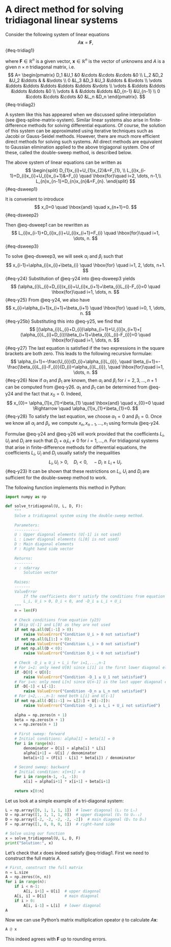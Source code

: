 # A direct method for solving tridiagonal linear systems

Consider the following system of linear equations
$$
A\mathbf{x}= \mathbf{F},
$$ {#eq-tridiag1}

where $\mathbf{F}\in\mathbb{R}^n$ is a given vector, $\mathbf{x}\in\mathbb{R}^n$ is the vector of unknowns and $A$ is a given $n\times n$ tridiagonal matrix, i.e. 
$$
A= \begin{pmatrix}
       D_1      &U_1    &0      &\cdots &\cdots &\cdots  &0      \\
       L_2      &D_2    &U_2    &\ddots &       &        &\vdots  \\
       0        &L_3    &D_3    &U_3    &\ddots &        &\vdots  \\
       \vdots   &\ddots &\ddots &\ddots &\ddots &\ddots  &\vdots  \\
       \vdots   &       &\ddots &\ddots &\ddots &\ddots  &0       \\
       \vdots   &       &       &\ddots &\ddots &D_{n-1} &U_{n-1} \\
       0        &\cdots &\cdots &\cdots &0      &L_n     &D_n
\end{pmatrix}.
$$ {#eq-tridiag2}

A system like this has appeared when we discussed spline interpolation (see @eq-spline-matrix-system). Similar linear systems also arise in finite-difference methods for solving differential equations. Of course, the solution of this system can be approximated using iterative techniques such as Jacobi or Gauss-Seidel methods. However, there are much more efficient direct methods for solving such systems. All direct methods are equivalent to Gaussian elimination applied to the above trigiagonal system. One of these, called the double-sweep method, is described below.

The above system of linear equations can be written as 
$$
\begin{split}
D_{1}x_{i}+U_{1}x_{2}&=F_{1}, \\
L_{i}x_{i-1}+D_{i}x_{i}+U_{i}x_{i+1}&=F_{i} \quad \hbox{for}\quad i=2, \dots, n-1,\\
L_{n}x_{n-1}+D_{n}x_{n}&=F_{n}.
\end{split}
$$ {#eq-dsweep1}


It is convenient to introduce 
$$
x_0=0 \quad \hbox{and} \quad x_{n+1}=0.  
$${#eq-dsweep2}

Then @eq-dsweep1 can be rewritten as 
$$
L_{i}x_{i-1}+D_{i}x_{i}+U_{i}x_{i+1}=F_{i} \quad \hbox{for}\quad i=1, \dots, n.
$$ {#eq-dsweep3}

To solve @eq-dsweep3, we will seek $\alpha_{i}$ and $\beta_{i}$ such that 
$$
x_{i-1}=\alpha_{i}x_{i}+\beta_{i}  \quad  \hbox{for} \quad
i=1, 2, \dots, n+1.  
$${#eq-y24}
Substitution of @eq-y24 into @eq-dsweep3 yields 
$$
(\alpha_{i}L_{i}+D_{i})x_{i}+U_{i}x_{i+1}+\beta_{i}L_{i}-F_{i}=0 \quad \hbox{for}\quad i=1, \dots, n. 
$${#eq-y25}
From @eq-y24, we also have 
$$
x_{i}=\alpha_{i+1}x_{i+1}+\beta_{i+1}  \quad  \hbox{for} \quad
i=0, 1, \dots, n.
$$ {#eq-y25b}
Substituting this into @eq-y25, we find that 
$$
[(\alpha_{i}L_{i}+D_{i})\alpha_{i+1}+U_{i}]x_{i+1}+[
(\alpha_{i}L_{i}+D_{i})\beta_{i+1}+\beta_{i}L_{i}-F_{i}]=0 \quad \hbox{for}\quad i=1, \dots, n.
$$ {#eq-y27}
The last equation is satisfied if the two expressions in the square brackets are both zero. This leads to the following recursive formulae: 
$$
\alpha_{i+1}=-\frac{U_{i}}{D_{i}+\alpha_{i}L_{i}}, \quad
\beta_{i+1}=-\frac{\beta_{i}L_{i}-F_{i}}{D_{i}+\alpha_{i}L_{i}}, \quad
\hbox{for}\quad i=1, \dots, n. 
$${#eq-y26}
Now if $\alpha_{1}$ and $\beta_{1}$ are known, then $\alpha_{i}$ and $\beta_{i}$ for $i=2, 3, \dots, n+1$ can be computed from @eq-y26. $\alpha_{1}$ and $\beta_{1}$ can be determined from @eq-y24 and the fact that $x_{0}=0$. Indeed, 
$$
x_{0}= \alpha_{1}x_{1}+\beta_{1} \quad \hbox{and} \quad x_{0}=0 \quad \Rightarrow \quad
\alpha_{1}x_{1}+\beta_{1}=0.
$$ {#eq-y28}
To satisfy the last equation, we choose $\alpha_{1}=0$ and $\beta_{1}=0$. Once we know all $\alpha_{i}$ and $\beta_{i}$, we compute $x_{n}, x_{n-1}, \dots, x_{1}$ using formula @eq-y24.

Formulae @eq-y24 and @eq-y26 will work provided that the coefficients $L_{i}$, $U_{i}$ and $D_{i}$ are such that $D_{i}+\alpha_{i}L_{i}\neq 0$ for $i=1,\dots,n$. For tridiagonal systems that arise in finite-difference methods for differential equations, the coefficients $L_{i}$, $U_{i}$ and $D_{i}$ usually satisfy the inequalities 
$$
L_{i}, U_{i} > 0, \quad  D_{i} < 0, \quad -D_{i} \geq L_{i} + U_{i}.  
$${#eq-y23}
It can be shown that these restrictions on $L_{i}$, $U_{i}$ and $D_{i}$ are sufficient for the double-sweep method to work.

The following function implements this method in Python:
```python
import numpy as np

def solve_tridiagonal(U, L, D, F):
    """
    Solve a tridiagonal system using the double-sweep method.
    
    Parameters:
    -----------
    U : Upper diagonal elements (U[-1] is not used)
    L : Lower diagonal elements (L[0] is not used)
    D : Main diagonal elements
    F : Right hand side vector
        
    Returns:
    --------
    x : ndarray
        Solution vector
        
    Raises:
    -------
    ValueError
        If the coefficients don't satisfy the conditions from equation (y23):
        L_i, U_i > 0, D_i < 0, and -D_i ≥ L_i + U_i
    """
    n = len(F)
    
    # Check conditions from equation (y23)
    # Skip U[-1] and L[0] as they are not used
    if not np.all(U[:-1] > 0):
        raise ValueError("Condition U_i > 0 not satisfied")
    if not np.all(L[1:] > 0):
        raise ValueError("Condition L_i > 0 not satisfied")
    if not np.all(D < 0):
        raise ValueError("Condition D_i < 0 not satisfied")
    
    # Check -D_i ≥ U_i + L_i for i=1,...,n-1
    # For i=1: only need U[0] since L[1] is the first lower diagonal element
    if -D[0] < U[0]:
        raise ValueError("Condition -D_1 ≥ U_1 not satisfied")
    # For i=n: only need L[n] since U[n-1] is the last upper diagonal element
    if -D[-1] < L[-1]:
        raise ValueError("Condition -D_n ≥ L_n not satisfied")
    # For i=2,...,n-1: need both L[i] and U[i-1]
    if not np.all(-D[1:-1] >= L[2:] + U[:-2]):
        raise ValueError("Condition -D_i ≥ L_i + U_i not satisfied")
    
    alpha = np.zeros(n + 1)
    beta = np.zeros(n + 1)
    x = np.zeros(n + 1)
    
    # First sweep: forward
    # Initial conditions: alpha[1] = beta[1] = 0
    for i in range(n):
        denominator = D[i] + alpha[i] * L[i]
        alpha[i+1] = -U[i] / denominator
        beta[i+1] = (F[i] - L[i] * beta[i]) / denominator
    
    # Second sweep: backward
    # Initial condition: x[n+1] = 0
    for i in range(n-1, -1, -1):
        x[i] = alpha[i+1] * x[i+1] + beta[i+1]
    
    return x[0:n]
```

Let us look at a simple example of a tri-diagonal system:
```python
L = np.array([0, 1, 1, 1, 1])  # lower diagonal (L₂ to Lₙ)
U = np.array([1, 1, 1, 1, 0])  # upper diagonal (U₁ to Uₙ₋₁)
D = np.array([-2, -2, -2, -2, -2])  # main diagonal (D₁ to Dₙ)
F = np.array([1, 0, 0, 0, 1])  # right-hand side

# Solve using our function
x = solve_tridiagonal(U, L, D, F)
print("Solution:", x)
```

Let's check that $x$ does indeed satisfy @eq-tridiag1. First we need to construct the full matrix $A$.
```python
# First, construct the full matrix
n = L.size
A = np.zeros((n, n))
for i in range(n):
    if i < n-1:
        A[i, i+1] = U[i]  # upper diagonal
    A[i, i] = D[i]        # main diagonal
    if i > 0:
        A[i, i-1] = L[i]  # lower diagonal
A
```

Now we can use Python's matrix multiplication opeator `@` to calculate $A\mathbf{x}$:
```python
A @ x
```
This indeed agrees with $\mathbf{F}$ up to rounding errors.
